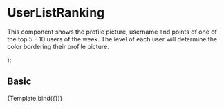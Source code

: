 
<Meta title="Components/Content/UserListRanking" component={UserListRanking} />

# UserListRanking

This component shows the profile picture, username and points of one of the top 5 - 10 users of the week. The level of each user will determine the color bordering their profile picture.

<Props of={UserListRanking} />

  <UserListRanking
    position={args.position}
    userImg={args.userImg}
    username={args.username}
    userColor={args.userColor}
    points={args.points}
  />
);

## Basic

<Canvas>
  <Story
    name="Basic"
    args={{
      position: '5',
      userImg:
        'https://encrypted-tbn0.gstatic.com/images?q=tbn:ANd9GcTX48DTma6JzBvRjAy2fQRZMXZmWq5iNlVryn0S7oc&s',
      userColor: 'Users color',
      username: 'ricardo84',
      points: '180',
    }}
  >
    {Template.bind({})}
  </Story>
</Canvas>

<ArgsTable story="Basic" />
